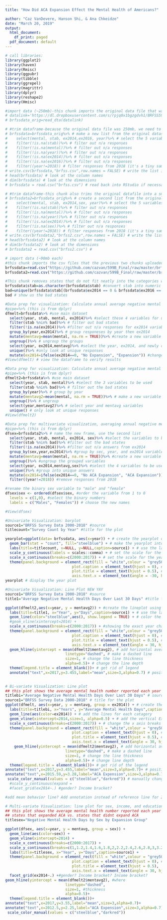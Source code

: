 ```yaml
---
title: "How Did ACA Expansion Effect the Mental Health of Americans?"

author: "Caz VanDevere, Hanson Shi, & Ana Chkeidze"
date: "March 20, 2019"  
output:
  html_document:
    df_print: paged
  pdf_document: default
---
```

 
```r
# call libraries:
library(ggplot2)
library(haven)
library(Rmisc)
library(ggpubr)
library(tibble)
library(ggrepel)
library(magrittr)
library(dplyr)
library(reshape2)
library(Hmisc)
```

```r
#import data (~250mb)-this chunk imports the original data file that was stored in dropbox:
# datalink='https://dl.dropboxusercontent.com/s/rpjq0x1bgzgdvh1/BRFSS599B.dta'
# brfssdata_orig=read_dta(datalink)
```

```r
# #trim dataframe-because the original data file was 250mb, we need to trim it so it can be uploaded to GitHub. This chunk trims the data file and saves a csv in the working directory:
# brfssdata=brfssdata_orig%>% # make a new list from the original dataset
#    select(mental, stab, ex2014,ex2016, year)%>% # select the 5 variables we need for plots
#    filter(!is.na(stab))%>% # filter out n/a responses
#    filter(!is.na(mental))%>% # filter out n/a responses
#    filter(!is.na(year))%>% # filter out n/a responses
#    filter(!is.na(ex2014))%>% # filter out n/a responses
#    filter(!is.na(ex2016))%>% # filter out n/a responses
#    filter((year!=2018)) # filter responses from 2018 (it's a tiny sample and has weird averages)
# write.csv(brfssdata,"brfss.csv",row.names = FALSE) # write the list into a csv
# head(brfssdata) # look at the column names
# dim(brfssdata) # look at the dimensions
# brfssdata = read.csv("brfss.csv") # read back into RStudio if necessary
```

```r
# #trim dataframe-this chunk also trims the original datafile into a smaller file, but saves different variables that are used in the multivariate plot:
# brfssdata2=brfssdata_orig%>% # create a second list from the original dataset, with different variables
#    select(mental, stab, ex2014,sex, year)%>% # select the 5 variables we need for plots
#    filter(!is.na(stab))%>% # filter out n/a responses
#    filter(!is.na(mental))%>% # filter out n/a responses
#    filter(!is.na(year))%>% # filter out n/a responses
#    filter(!is.na(ex2014))%>% # filter out n/a responses
#    filter(!is.na(sex))%>% # filter out n/a responses
#    filter((year!=2018)) # filter responses from 2018 (it's a tiny sample and has weird averages)
# write.csv(brfssdata2,"brfss2.csv",row.names = FALSE) # write the list to csv
# head(brfssdata2) # look at the column names
# dim(brfssdata2) # look at the dimensions
# brfssdata2 = read.csv("brfss2.csv") # 
```

```r
# import data (~90mb each)
#this chunk imports the csv files that the previous two chunks uploaded to Github. Because these files are under 100mb, they were able to be uploaded
brfssdata=read.csv("https://github.com/cazvan/599B_Final/raw/master/brfss.csv")
brfssdata2=read.csv("https://github.com/cazvan/599B_Final/raw/master/brfss2.csv")
```


```r
#This chunk removes states that do not fit neatly into the categories we use in our plots. These four states expanded ACA after 2014 ("AK" "LA" "MT" "PA") and are excluded from the results:
brfssdata$stab=as.character(brfssdata$stab) #convert stab into numeric
bad=unique(brfssdata$stab[(brfssdata$ex2014 == 0 & brfssdata$ex2016 == 1)]) #create a list of the bad states
bad # show us the bad states
```

```r
#Data prep for visualization: Calculate annual average negative mental days, grouped into expansion and non-expansion states
#pipe=%>% (this is from dplyr) 
dfmelt=brfssdata%>% #use main dataset
  select(year, stab, mental, ex2014)%>% #select these 4 variables for use
  filter(stab %nin% bad)%>% # filter out bad states
  filter(!is.na(ex2014))%>% #filter out n/a responses for ex2014 variable
  group_by(year,ex2014)%>% # group responeses by year then ex2014
  mutate(mentavg=mean(mental, na.rm = TRUE))%>% #create a new variable that is the average number of negative mental health days for each group created above
  ungroup()%>% # ungroup the groups
  select(year, ex2014,mentavg)%>% #select the year, ex2014, and newly created mentavg variables
  unique()%>% #only look at unique responses
  mutate(ex2014=ifelse(ex2014==0, "No Expansion", "Expansion")) #change the binary reponses to string responses
#View(dfmelt) # view the dataframe to verify results
```

```r
#Data prep for visualization: Calculate annual average negative mental days, ungrouped (expansion and non-expansion groups together)
#pipe=%>% (this is from dplyr) 
dfmelt2=brfssdata%>% #use main dataset
  select(year, stab, mental)%>% #select the 3 variables to be used
  filter(stab %nin% bad)%>% # filter out the bad states
  group_by(year)%>% # group by year
  mutate(mentavg2=mean(mental, na.rm = TRUE))%>% # make a new variable for average negative mental days per year
  ungroup()%>% # ungroup
  select(year,mentavg2)%>% # select year and mentavg variables
  unique() # only look at unique responses
#View(dfmelt2)
```

```r
#Data prep for multivariate visualization, averaging annual negative mental health days by year, sex, and expansion vs. non-expansion state
#pipe=%>% (this is from dplyr) 
dfsex=brfssdata2%>% # name the new frame, use the second list
  select(year, stab, mental, ex2014, sex)%>% #select the variables to be used
  filter(stab %nin% bad)%>% #filter out the bad states
  filter(!is.na(ex2014))%>% #filter out n/a answers from ex2014
  group_by(sex,year,ex2014)%>% #group by sec, year, and ex2014 variables
  mutate(mentavg=mean(mental, na.rm = TRUE))%>% #create a new variable for average mental days by sex,year, and expansion group
  ungroup()%>% #ungroup the grouped variables
  select(year, ex2014,mentavg,sex)%>% #select the 4 variables to be used
  unique()%>% #group into unique answers
  mutate(ex2014=ifelse(ex2014==0, "No ACA Expansion", "ACA Expansion"))%>% #rename expansion variable
  filter((year!=2018)) #remove responses from 2018

#rename the binary sex variable to "male" and "female"
dfsex$sex <- ordered(dfsex$sex, #order the variable from 1 to 0
  levels = c(1,0), #select the binary numbers
  labels = c("Males", "Females")) # choose the new names

#View(dfsex)
```

```r
#Univariate Visualization: barplot
source1="BRFSS Survey Data 2000-2018" #source
titlecount="Survey Count by Year" #title for the plot

yearplot=ggplot(data= brfssdata, aes(x=year)) + # create the yearplot object using the main dataset
  geom_bar(stat = "count", fill="steelblue") + # make the yearplot into a barplot, color it
  labs(title=titlecount, x=NULL, y=NULL,caption=source1) + # use the labels created above
  scale_y_continuous(labels = scales::comma) + # set the scale for the y axis
  scale_x_continuous(breaks=c(2000:2017)) + # set the scale for the years on the x axis
  theme(panel.background = element_rect(fill = "white",colour = "grey50"), # choose background colors
                              plot.caption = element_text(hjust = 0), # default was 1 #set caption position 
                              plot.title = element_text(hjust = 0.5), # set title position
                              axis.text.x = element_text(angle = -30, hjust = 0)) # adjust the x axis labels
yearplot # display the year plot
```

```r
#Univariate Visualization: Line Plot NEW YAY
source1="BRFSS Survey Data 2000-2018" #source
title1="Average Negative Mental Health Days Over Last 30 Days" #title for the plot

ggplot(dfmelt2,aes(x=year, y = mentavg2)) + #create the lineplot using the new dataset
  labs(title=title1, x="Year", y="Days",caption=source1) + # use the labels created above
  geom_line(color="steelblue",aes(), show.legend = TRUE) + # color the line
  #geom_vline(xintercept=2014) +
  scale_x_continuous(breaks=c(2000:2017)) + #showing the exact year changes from 2000 to 2017 on x axis
  theme(panel.background = element_rect(fill = "white",colour = "grey50"), # add plot theme and background colors
                              plot.caption = element_text(hjust = 0), # default was 1, set caption position
                              plot.title = element_text(hjust = 0.5), # set title position
                              axis.text.x = element_text(angle = 30, hjust = 1)) + # adjust the x axis labels
  geom_hline(yintercept = mean(dfmelt2$mentavg2), # add horizontal average line
                           linetype="dashed", # make a dashed line 
                           size=1, # change the line thickness
                           alpha=0.5)+ # change the line depth
  theme(legend.title = element_blank())+ # get rid of legend 
  annotate("text",x=2017,y=3.455,label="mean",size=3,alpha=0.7) # position the label 
                          
```

```r
# Bi-variate Visualization: Line plot
## this plot shows the average mental health number reported each year for states that expanded ACA vs. states that didnt expand ACA.
titlebi="Average Negative Mental Health Days Over Last 30 Days" # source
source1="BRFSS Survey Data 2000-2018" # title for the plot
ggplot(dfmelt, aes(x=year, y = mentavg, group = ex2014)) + # create the line plot using the new dataset
  labs(title=titlebi, x="Years", y="Average Mental Health Days",caption=source1) + # use the labels create above
  geom_line(aes(color=ex2014)) + # add the lines for each catagory 
  geom_vline(xintercept=2014,size=1, alpha=0.5) + # add the vertical Expansion line on year 2014
  scale_x_continuous(breaks=c(2000:2017)) + # change the x axis breaks to show each year from 2000 to 2017
  theme(panel.background = element_rect(fill = "white",colour = "grey50"), # change the background color
                              plot.caption = element_text(hjust = 0), # default was 1, set caption position
                              plot.title = element_text(hjust = 0.5), # set title position
                              axis.text.x = element_text(angle = 30, hjust = 1))+ # adjust the x axis labels
    geom_hline(yintercept = mean(dfmelt2$mentavg2), # add horizontal average line
                           linetype="dashed", # make a dashed line
                           size=1, # change the line thickness 
                           alpha=0.5)+ # change line depth
  theme(legend.title = element_blank())+ # get rid of the legend
annotate("text",x=2017,y=3.455,label="mean",size=3,alpha=0.7)+ # position the mean label
annotate("text",x=2015.59,y=3.28,label="ACA Expension",size=3,alpha=0.7)+ # position the ACA Expension label
 scale_color_manual(values = c("steelblue","darkred")) # manually change the line colors
  #scale_y_continuous(expand = 
  #facet_grid(ex2014~.) #gender? Income bracket?

#add mean behavior line? Add annotation instead of reference line for 2014?
```

```r
# Multi-variate Visualization: line plot for sex, income, and education level:
## this plot shows the average mental health number reported each year for 
## states that expanded ACA vs. states that didnt expand ACA
titlesex="Negative Mental Health Days by Sex by Expansion Group"

ggplot(dfsex, aes(x=year, y = mentavg, group = sex)) +
  geom_line(aes(color=sex)) +
  geom_vline(xintercept=2014) +
  scale_x_continuous(breaks=c(2000:2017)) +
  scale_y_continuous(breaks=c(1,1.2,1.4,1.6,1.8,2,2.2,2.4,2.6,2.8,3,3.2,3.4,3.6,3.8,4,4.2)) +
  labs(title=titlesex, x="Year", y="Days",caption=source1) +
  theme(panel.background = element_rect(fill = "white",colour = "grey50"),
                              plot.caption = element_text(hjust = 0), # default was 1
                              plot.title = element_text(hjust = 0.5),
                              axis.text.x = element_text(angle = 30, hjust = 1)) + 
  facet_grid(ex2014~.) +#gender? Income bracket? Income bracket?
geom_hline(yintercept = mean(dfmelt2$mentavg2), #where
                           linetype="dashed",
                           size=1, #thickness
                           alpha=0.5)+
  theme(legend.title = element_blank())+
annotate("text",x=2017,y=3.55,label="mean",size=3,alpha=0.7)+
annotate("text",x=2012.5,y=2.25,label="ACA Expension",size=3,alpha=0.7)+
 scale_color_manual(values = c("steelblue","darkred"))

```